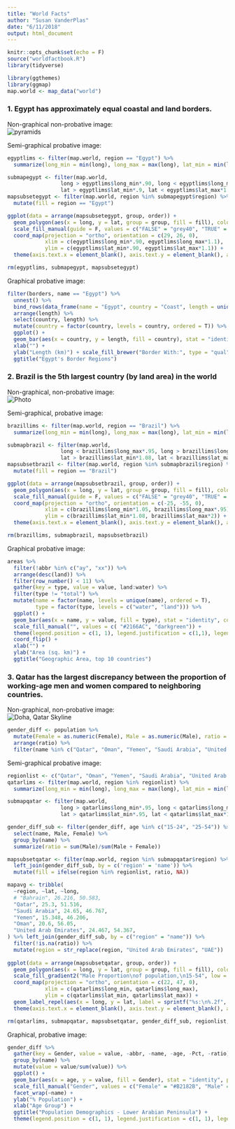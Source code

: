 ```yaml
---
title: "World Facts"
author: "Susan VanderPlas"
date: "6/11/2018"
output: html_document
---
```


```r
knitr::opts_chunk$set(echo = F)
source("worldfactbook.R")
library(tidyverse)

library(ggthemes)
library(ggmap)
map.world <- map_data("world")

```

### 1. Egypt has approximately equal coastal and land borders.

Non-graphical non-probative image:    
![pyramids](https://upload.wikimedia.org/wikipedia/commons/a/af/All_Gizah_Pyramids.jpg)

Semi-graphical probative image:    
```r
egyptlims <- filter(map.world, region == "Egypt") %>%
  summarize(long_min = min(long), long_max = max(long), lat_min = min(lat), lat_max = max(lat))

submapegypt <- filter(map.world, 
                 long > egyptlims$long_min*.90, long < egyptlims$long_max*1.1, 
                 lat > egyptlims$lat_min*.9, lat < egyptlims$lat_max*1.1)
mapsubsetegypt <- filter(map.world, region %in% submapegypt$region) %>%
  mutate(fill = region == "Egypt")

ggplot(data = arrange(mapsubsetegypt, group, order)) + 
  geom_polygon(aes(x = long, y = lat, group = group, fill = fill), color = "black") + 
  scale_fill_manual(guide = F, values = c("FALSE" = "grey40", "TRUE" = "darkgreen")) + 
  coord_map(projection = "ortho", orientation = c(29, 26, 0),
            xlim = c(egyptlims$long_min*.90, egyptlims$long_max*1.1),
            ylim = c(egyptlims$lat_min*.90, egyptlims$lat_max*1.1)) + 
  theme(axis.text.x = element_blank(), axis.text.y = element_blank(), axis.title = element_blank(), axis.ticks = element_blank())

rm(egyptlims, submapegypt, mapsubsetegypt)
```

Graphical probative image:    
```r
filter(borders, name == "Egypt") %>%
  unnest() %>%
  bind_rows(data_frame(name = "Egypt", country = "Coast", length = unique(.$coast))) %>%
  arrange(length) %>%
  select(country, length) %>%
  mutate(country = factor(country, levels = country, ordered = T)) %>%
  ggplot() + 
  geom_bar(aes(x = country, y = length, fill = country), stat = "identity") + 
  xlab("") + 
  ylab("Length (km)") + scale_fill_brewer("Border With:", type = "qual", palette = "Dark2") + 
  ggtitle("Egypt's Border Regions")

```

### 2. Brazil is the 5th largest country (by land area) in the world

Non-graphical, non-probative image:    
![Photo](https://www.planetware.com/photos-large/BRA/brazil-rio-de-janeiro-cristo-redentor.jpg)

Semi-graphical, probative image:    
```r
brazillims <- filter(map.world, region == "Brazil") %>%
  summarize(long_min = min(long), long_max = max(long), lat_min = min(lat), lat_max = max(lat))

submapbrazil <- filter(map.world, 
                 long < brazillims$long_max*.95, long > brazillims$long_min*1.05, 
                 lat > brazillims$lat_min*1.08, lat < brazillims$lat_max*2)
mapsubsetbrazil <- filter(map.world, region %in% submapbrazil$region) %>%
  mutate(fill = region == "Brazil")

ggplot(data = arrange(mapsubsetbrazil, group, order)) + 
  geom_polygon(aes(x = long, y = lat, group = group, fill = fill), color = "black") + 
  scale_fill_manual(guide = F, values = c("FALSE" = "grey40", "TRUE" = "darkgreen")) + 
  coord_map(projection = "ortho", orientation = c(-25, -55, 0),
            xlim = c(brazillims$long_min*1.05, brazillims$long_max*.95),
            ylim = c(brazillims$lat_min*1.08, brazillims$lat_max*2)) + 
  theme(axis.text.x = element_blank(), axis.text.y = element_blank(), axis.title = element_blank(), axis.ticks = element_blank())

rm(brazillims, submapbrazil, mapsubsetbrazil)
```

Graphical probative image: 
```r
areas %>%
  filter(!abbr %in% c("ay", "xx")) %>%
  arrange(desc(land)) %>%
  filter(row_number() < 11) %>%
  gather(key = type, value = value, land:water) %>%
  filter(type != "total") %>%
  mutate(name = factor(name, levels = unique(name), ordered = T), 
         type = factor(type, levels = c("water", "land"))) %>%
  ggplot() + 
  geom_bar(aes(x = name, y = value, fill = type), stat = "identity", color = "black") + 
  scale_fill_manual("", values = c( "#2166AC", "darkgreen")) + 
  theme(legend.position = c(1, 1), legend.justification = c(1,1), legend.title = element_blank(), legend.background = element_rect(fill = "transparent")) + 
  coord_flip() + 
  xlab("") + 
  ylab("Area (sq. km)") + 
  ggtitle("Geographic Area, top 10 countries")
```


### 3. Qatar has the largest discrepancy between the proportion of working-age men and women compared to neighboring countries.

Non-graphical, non-probative image:    
![Doha, Qatar Skyline](https://upload.wikimedia.org/wikipedia/commons/8/8c/Corniche_Doha_Qatar.jpg)

```r
gender_diff <- population %>%
  mutate(Female = as.numeric(Female), Male = as.numeric(Male), ratio = Female/Male) %>%
  arrange(ratio) %>%
  filter(name %in% c("Qatar", "Oman", "Yemen", "Saudi Arabia", "United Arab Emirates")) 


```

Semi-graphical probative image:    
```r
regionlist <- c("Qatar", "Oman", "Yemen", "Saudi Arabia", "United Arab Emirates")
qatarlims <- filter(map.world, region %in% regionlist) %>%
  summarize(long_min = min(long), long_max = max(long), lat_min = min(lat), lat_max = max(lat))

submapqatar <- filter(map.world, 
                 long > qatarlims$long_min*.95, long < qatarlims$long_max*1.05, 
                 lat > qatarlims$lat_min*.95, lat < qatarlims$lat_max*1.05)

gender_diff_sub <- filter(gender_diff, age %in% c("15-24", "25-54")) %>%
  select(name, Male, Female) %>%
  group_by(name) %>%
  summarize(ratio = sum(Male)/sum(Male + Female))

mapsubsetqatar <- filter(map.world, region %in% submapqatar$region) %>%
  left_join(gender_diff_sub, by = c('region' = 'name')) %>%
  mutate(fill = ifelse(region %in% regionlist, ratio, NA))

mapavg <- tribble(
  ~region, ~lat, ~long, 
  # "Bahrain", 26.216, 50.583, 
  "Qatar", 25.3, 51.516, 
  "Saudi Arabia", 24.65, 46.767, 
  "Yemen", 15.348, 46.206,
  "Oman", 20.6, 56.05, 
  "United Arab Emirates", 24.467, 54.367, 
) %>% left_join(gender_diff_sub, by = c("region" = "name")) %>%
  filter(!is.na(ratio)) %>%
  mutate(region = str_replace(region, "United Arab Emirates", "UAE"))
  
ggplot(data = arrange(mapsubsetqatar, group, order)) + 
  geom_polygon(aes(x = long, y = lat, group = group, fill = fill), color = "black") + 
  scale_fill_gradient2("Male Proportion\nof population,\n15-54", low = "#B2182B", mid = "white", midpoint = .5, high = "#2166AC", limits = c(0, 1)) + 
  coord_map(projection = "ortho", orientation = c(22, 47, 0),
            xlim = c(qatarlims$long_min, qatarlims$long_max),
            ylim = c(qatarlims$lat_min, qatarlims$lat_max)) + 
  geom_label_repel(aes(x = long, y = lat, label = sprintf("%s:\n%.2f", region, ratio)), data = mapavg, seed = 5, point.padding = .25, direction = "both") + 
  theme(axis.text.x = element_blank(), axis.text.y = element_blank(), axis.title = element_blank(), axis.ticks = element_blank())

rm(qatarlims, submapqatar, mapsubsetqatar, gender_diff_sub, regionlist, mapavg)

```

Graphical, probative image:    
```r
gender_diff %>%
  gather(key = Gender, value = value, -abbr, -name, -age, -Pct, -ratio) %>%
  group_by(name) %>%
  mutate(value = value/sum(value)) %>%
  ggplot() + 
  geom_bar(aes(x = age, y = value, fill = Gender), stat = "identity", position = "dodge") + 
  scale_fill_manual("Gender", values = c("Female" = "#B2182B", "Male" = "#2166AC")) + 
  facet_wrap(~name) + 
  ylab("% Population") + 
  xlab("Age Group") + 
  ggtitle("Population Demographics - Lower Arabian Peninsula") + 
  theme(legend.position = c(1, 1), legend.justification = c(1, 1), legend.background = element_rect(fill = "transparent"))


```

